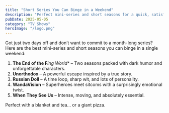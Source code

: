 ```yaml
---
title: "Short Series You Can Binge in a Weekend"
description: "Perfect mini-series and short seasons for a quick, satisfying watch."
pubDate: 2025-05-05
category: "TV Shows"
heroImage: "/logo.png"
---
```


Got just two days off and don’t want to commit to a month-long series?  
Here are the best mini-series and short seasons you can binge in a single weekend:

1. **The End of the F***ing World** – Two seasons packed with dark humor and unforgettable characters.
2. **Unorthodox** – A powerful escape inspired by a true story.
3. **Russian Doll** – A time loop, sharp wit, and lots of personality.
4. **WandaVision** – Superheroes meet sitcoms with a surprisingly emotional twist.
5. **When They See Us** – Intense, moving, and absolutely essential.

Perfect with a blanket and tea… or a giant pizza.
